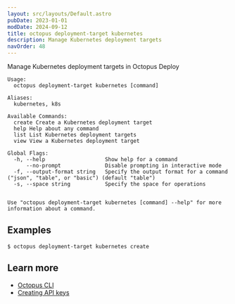 ```yaml
---
layout: src/layouts/Default.astro
pubDate: 2023-01-01
modDate: 2024-09-12
title: octopus deployment-target kubernetes
description: Manage Kubernetes deployment targets
navOrder: 48
---
```


Manage Kubernetes deployment targets in Octopus Deploy

```
Usage:
  octopus deployment-target kubernetes [command]

Aliases:
  kubernetes, k8s

Available Commands:
  create Create a Kubernetes deployment target
  help Help about any command
  list List Kubernetes deployment targets
  view View a Kubernetes deployment target

Global Flags:
  -h, --help                   Show help for a command
      --no-prompt              Disable prompting in interactive mode
  -f, --output-format string   Specify the output format for a command ("json", "table", or "basic") (default "table")
  -s, --space string           Specify the space for operations


Use "octopus deployment-target kubernetes [command] --help" for more information about a command.
```

## Examples

<SamplesInstance />

```
$ octopus deployment-target kubernetes create

```

## Learn more

- [Octopus CLI](/docs/octopus-rest-api/cli)
- [Creating API keys](/docs/octopus-rest-api/how-to-create-an-api-key)